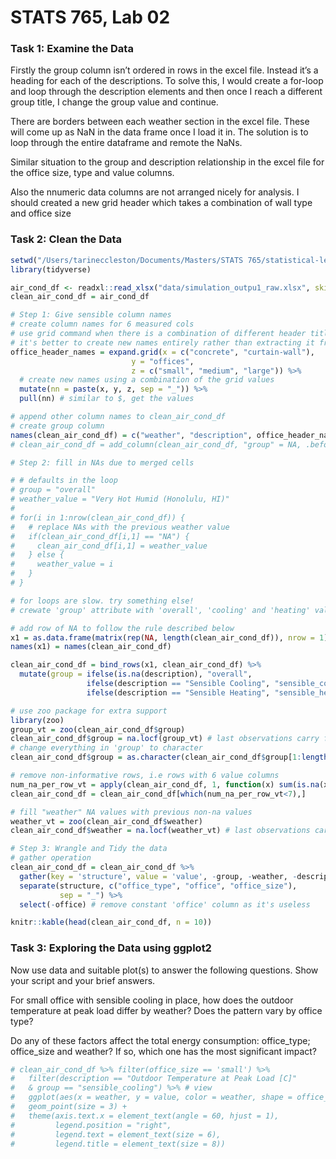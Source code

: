 # STATS 765, Lab 02

### Task 1: Examine the Data

Firstly the group column isn't ordered in rows in the excel file. Instead it's a heading for each of the descriptions.
To solve this, I would create a for-loop and loop through the description elements and then once I reach a different group title, I change the group value and continue.

There are borders between each weather section in the excel file. These will come up as NaN in the data frame once I load it in. The solution is to loop through the entire dataframe and remote the NaNs.

Similar situation to the group and description relationship in the excel file for the office size, type and value columns.

Also the nnumeric data columns are not arranged nicely for analysis. I should created a new grid header which
takes a combination of wall type and office size

### Task 2: Clean the Data

```r

setwd("/Users/tarineccleston/Documents/Masters/STATS 765/statistical-learning-for-DS/w2")
library(tidyverse)

air_cond_df <- readxl::read_xlsx("data/simulation_outpu1_raw.xlsx", skip = 7, col_names = FALSE)
clean_air_cond_df = air_cond_df

# Step 1: Give sensible column names
# create column names for 6 measured cols
# use grid command when there is a combination of different header titles
# it's better to create new names entirely rather than extracting it from the data
office_header_names = expand.grid(x = c("concrete", "curtain-wall"),
                           y = "offices",
                           z = c("small", "medium", "large")) %>%
  # create new names using a combination of the grid values
  mutate(nn = paste(x, y, z, sep = "_")) %>% 
  pull(nn) # similar to $, get the values

# append other column names to clean_air_cond_df
# create group column
names(clean_air_cond_df) = c("weather", "description", office_header_names)
# clean_air_cond_df = add_column(clean_air_cond_df, "group" = NA, .before = "concrete_offices_small")

# Step 2: fill in NAs due to merged cells

# # defaults in the loop
# group = "overall"
# weather_value = "Very Hot Humid (Honolulu, HI)"
# 
# for(i in 1:nrow(clean_air_cond_df)) {
#   # replace NAs with the previous weather value
#   if(clean_air_cond_df[i,1] == "NA") {
#     clean_air_cond_df[i,1] = weather_value
#   } else {
#     weather_value = i
#   }
# }

# for loops are slow. try something else!
# crewate 'group' attribute with 'overall', 'cooling' and 'heating' values

# add row of NA to follow the rule described below
x1 = as.data.frame(matrix(rep(NA, length(clean_air_cond_df)), nrow = 1))
names(x1) = names(clean_air_cond_df)

clean_air_cond_df = bind_rows(x1, clean_air_cond_df) %>%
  mutate(group = ifelse(is.na(description), "overall",
                 ifelse(description == "Sensible Cooling", "sensible_cooling",
                 ifelse(description == "Sensible Heating", "sensible_heating", NA))))

# use zoo package for extra support
library(zoo)
group_vt = zoo(clean_air_cond_df$group)
clean_air_cond_df$group = na.locf(group_vt) # last observations carry forward (locf)
# change everything in 'group' to character
clean_air_cond_df$group = as.character(clean_air_cond_df$group[1:length(clean_air_cond_df$group)])

# remove non-informative rows, i.e rows with 6 value columns
num_na_per_row_vt = apply(clean_air_cond_df, 1, function(x) sum(is.na(x)))
clean_air_cond_df = clean_air_cond_df[which(num_na_per_row_vt<7),]

# fill "weather" NA values with previous non-na values
weather_vt = zoo(clean_air_cond_df$weather)
clean_air_cond_df$weather = na.locf(weather_vt) # last observations carry forward (locf)

# Step 3: Wrangle and Tidy the data
# gather operation
clean_air_cond_df = clean_air_cond_df %>% 
  gather(key = 'structure', value = 'value', -group, -weather, -description) %>%
  separate(structure, c("office_type", "office", "office_size"),
           sep = "_") %>%
  select(-office) # remove constant 'office' column as it's useless
```

```r
knitr::kable(head(clean_air_cond_df, n = 10))
```

### Task 3: Exploring the Data using ggplot2

Now use data and suitable plot(s) to answer the following questions. 
Show your script and your brief answers.

For small office with sensible cooling in place, how does the outdoor temperature 
at peak load differ by weather? Does the pattern vary by office type?
  
Do any of these factors affect the total energy consumption: office_type; 
office_size and weather? If so, which one has the most significant impact?

```r
# clean_air_cond_df %>% filter(office_size == 'small') %>%
#   filter(description == "Outdoor Temperature at Peak Load [C]"
#   & group == "sensible_cooling") %>% # view
#   ggplot(aes(x = weather, y = value, color = weather, shape = office_type)) +
#   geom_point(size = 3) +
#   theme(axis.text.x = element_text(angle = 60, hjust = 1),
#         legend.position = "right",
#         legend.text = element_text(size = 6),
#         legend.title = element_text(size = 8)) 

```
